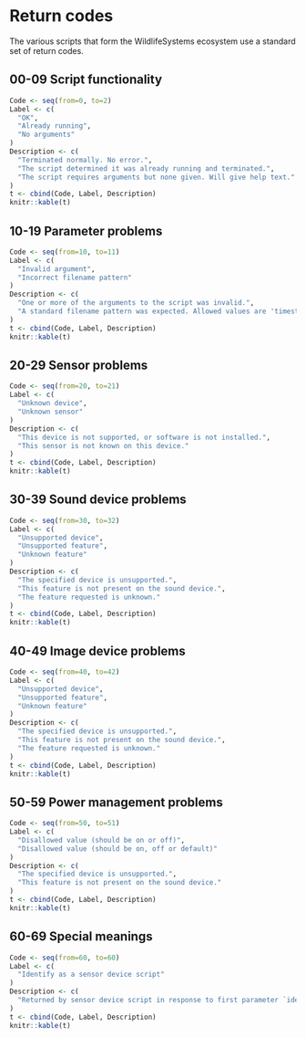 # Return codes

The various scripts that form the WildlifeSystems ecosystem use a standard set of return codes.

## 00-09 Script functionality

````r
Code <- seq(from=0, to=2)
Label <- c(
  "OK",
  "Already running",
  "No arguments"
)
Description <- c(
  "Terminated normally. No error.",
  "The script determined it was already running and terminated.",
  "The script requires arguments but none given. Will give help text."
)
t <- cbind(Code, Label, Description)
knitr::kable(t)
````

## 10-19 Parameter problems

````r
Code <- seq(from=10, to=11)
Label <- c(
  "Invalid argument",
  "Incorrect filename pattern"
)
Description <- c(
  "One or more of the arguments to the script was invalid.",
  "A standard filename pattern was expected. Allowed values are 'timestamp'."
)
t <- cbind(Code, Label, Description)
knitr::kable(t)
````

## 20-29 Sensor problems

````r
Code <- seq(from=20, to=21)
Label <- c(
  "Unknown device",
  "Unknown sensor"
)
Description <- c(
  "This device is not supported, or software is not installed.",
  "This sensor is not known on this device."
)
t <- cbind(Code, Label, Description)
knitr::kable(t)
````

## 30-39 Sound device problems

````r
Code <- seq(from=30, to=32)
Label <- c(
  "Unsupported device",
  "Unsupported feature",
  "Unknown feature"
)
Description <- c(
  "The specified device is unsupported.",
  "This feature is not present on the sound device.",
  "The feature requested is unknown."
)
t <- cbind(Code, Label, Description)
knitr::kable(t)
````

## 40-49 Image device problems

````r
Code <- seq(from=40, to=42)
Label <- c(
  "Unsupported device",
  "Unsupported feature",
  "Unknown feature"
)
Description <- c(
  "The specified device is unsupported.",
  "This feature is not present on the sound device.",
  "The feature requested is unknown."
)
t <- cbind(Code, Label, Description)
knitr::kable(t)
````

## 50-59 Power management problems

````r
Code <- seq(from=50, to=51)
Label <- c(
  "Disallowed value (should be on or off)",
  "Disallowed value (should be on, off or default)"
)
Description <- c(
  "The specified device is unsupported.",
  "This feature is not present on the sound device."
)
t <- cbind(Code, Label, Description)
knitr::kable(t)
````

## 60-69 Special meanings

````r
Code <- seq(from=60, to=60)
Label <- c(
  "Identify as a sensor device script"
)
Description <- c(
  "Returned by sensor device script in response to first parameter `identify`."
)
t <- cbind(Code, Label, Description)
knitr::kable(t)
````
